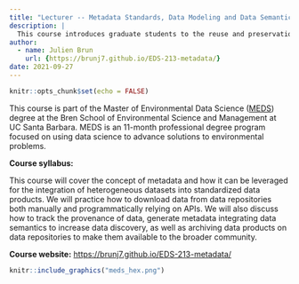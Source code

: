 ```yaml
---
title: "Lecturer -- Metadata Standards, Data Modeling and Data Semantics"
description: |
  This course introduces graduate students to the reuse and preservation of envrionmental data.
author:
  - name: Julien Brun
    url: {https://brunj7.github.io/EDS-213-metadata/}
date: 2021-09-27
---
```



```r
knitr::opts_chunk$set(echo = FALSE)
```

This course is part of the Master of Environmental Data Science ([MEDS](https://bren.ucsb.edu/masters-programs/master-environmental-data-science)) degree at the Bren School of Environmental Science and Management at UC Santa Barbara. MEDS is an 11-month professional degree program focused on using data science to advance solutions to environmental problems.  

**Course syllabus:**

This course will cover the concept of metadata and how it can be leveraged for the integration of heterogeneous datasets into standardized data products. We will practice how to download data from data repositories both manually and programmatically relying on APIs. We will also discuss how to track the provenance of data, generate metadata integrating data semantics to increase data discovery, as well as archiving data products on data repositories to make them available to the broader community.

**Course website:**
<https://brunj7.github.io/EDS-213-metadata/>


```r
knitr::include_graphics("meds_hex.png")
```
